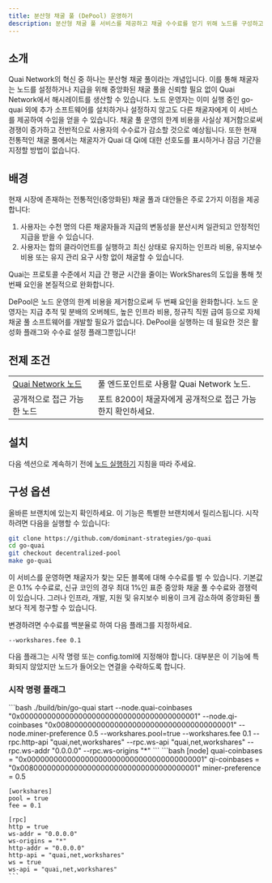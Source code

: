 ```yaml
---
title: 분산형 채굴 풀 (DePool) 운영하기
description: 분산형 채굴 풀 서비스를 제공하고 채굴 수수료를 얻기 위해 노드를 구성하고 설정하는 방법.
---
```


## 소개

Quai Network의 혁신 중 하나는 분산형 채굴 풀이라는 개념입니다. 이를 통해 채굴자는 노드를 설정하거나 지급을 위해 중앙화된 채굴 풀을 신뢰할 필요 없이 Quai Network에서 해시레이트를 생산할 수 있습니다. 노드 운영자는 이미 실행 중인 go-quai 외에 추가 소프트웨어를 설치하거나 설정하지 않고도 다른 채굴자에게 이 서비스를 제공하여 수입을 얻을 수 있습니다. 채굴 풀 운영의 한계 비용을 사실상 제거함으로써 경쟁이 증가하고 전반적으로 사용자의 수수료가 감소할 것으로 예상됩니다. 또한 현재 전통적인 채굴 풀에서는 채굴자가 Quai 대 Qi에 대한 선호도를 표시하거나 잠금 기간을 지정할 방법이 없습니다.

## 배경

현재 시장에 존재하는 전통적인(중앙화된) 채굴 풀과 대안들은 주로 2가지 이점을 제공합니다:
1. 사용자는 수천 명의 다른 채굴자들과 지급의 변동성을 분산시켜 일관되고 안정적인 지급을 받을 수 있습니다.
2. 사용자는 합의 클라이언트를 실행하고 최신 상태로 유지하는 인프라 비용, 유지보수 비용 또는 유지 관리 요구 사항 없이 채굴할 수 있습니다.

Quai는 프로토콜 수준에서 지급 간 평균 시간을 줄이는 WorkShares의 도입을 통해 첫 번째 요인을 본질적으로 완화합니다.

DePool은 노드 운영의 한계 비용을 제거함으로써 두 번째 요인을 완화합니다. 노드 운영자는 지급 추적 및 분배의 오버헤드, 높은 인프라 비용, 정규직 직원 급여 등으로 자체 채굴 풀 소프트웨어를 개발할 필요가 없습니다. DePool을 실행하는 데 필요한 것은 활성화 플래그와 수수료 설정 플래그뿐입니다!

## 전제 조건

|                                                   |                                                   |
| ------------------------------------------------- | ------------------------------------------------- |
| [Quai Network 노드](/ko/guides/client/node) | 풀 엔드포인트로 사용할 Quai Network 노드.  |
| 공개적으로 접근 가능한 노드 | 포트 8200이 채굴자에게 공개적으로 접근 가능한지 확인하세요. |

## 설치
다음 섹션으로 계속하기 전에 [노드 실행하기](/ko/guides/client/node) 지침을 따라 주세요.

## 구성 옵션

올바른 브랜치에 있는지 확인하세요. 이 기능은 특별한 브랜치에서 릴리스됩니다. 시작하려면 다음을 실행할 수 있습니다:
```bash
git clone https://github.com/dominant-strategies/go-quai
cd go-quai
git checkout decentralized-pool
make go-quai
```

이 서비스를 운영하면 채굴자가 찾는 모든 블록에 대해 수수료를 벌 수 있습니다. 기본값은 0.1% 수수료로, 신규 코인의 경우 최대 1%인 표준 중앙화 채굴 풀 수수료와 경쟁력이 있습니다.
그러나 인프라, 개발, 지원 및 유지보수 비용이 크게 감소하여 중앙화된 풀보다 적게 청구할 수 있습니다.

변경하려면 수수료를 백분율로 하여 다음 플래그를 지정하세요.

```--workshares.fee 0.1```

다음 플래그는 시작 명령 또는 config.toml에 지정해야 합니다. 대부분은 이 기능에 특화되지 않았지만 노드가 들어오는 연결을 수락하도록 합니다.


### 시작 명령 플래그

<Tabs>
  <Tab title="시작 명령 플래그">
    ```bash
    ./build/bin/go-quai start --node.quai-coinbases "0x0000000000000000000000000000000000000001" --node.qi-coinbases "0x0080000000000000000000000000000000000001" --node.miner-preference 0.5  --workshares.pool=true --workshares.fee 0.1 --rpc.http-api "quai,net,workshares" --rpc.ws-api "quai,net,workshares" --rpc.ws-addr "0.0.0.0" --rpc.ws-origins "*"
    ```
  </Tab>
  <Tab title="config.toml">
    ```bash
    [node]
    quai-coinbases = "0x0000000000000000000000000000000000000001"
    qi-coinbases = "0x0080000000000000000000000000000000000001"
    miner-preference = 0.5

    [workshares]
    pool = true
    fee = 0.1
    
    [rpc]
    http = true
    ws-addr = "0.0.0.0"
    ws-origins = "*"
    http-addr = "0.0.0.0"
    http-api = "quai,net,workshares"
    ws = true
    ws-api = "quai,net,workshares"
    ```
  </Tab>
</Tabs>
